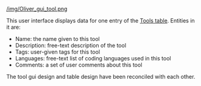 [[/img/Oliver_gui_tool.png]]

This user interface displays data for one entry of the [[Tools table]].  Entities in it are: 

* Name: the name given to this tool
* Description: free-text description of the tool
* Tags: user-given tags for this tool
* Languages: free-text list of coding languages used in this tool
* Comments: a set of user comments about this tool

The tool gui design and table design have been reconciled with each other. 